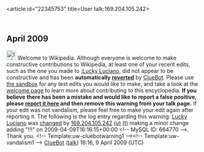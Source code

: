 <article id="22345753" title=User talk:169.204.105.242>
	<talkpage id="22345753" title="User talk:169.204.105.242">


== April 2009 ==
[[Image:Information.svg|left|25px]] Welcome to Wikipedia. Although everyone is welcome to make constructive contributions to Wikipedia, at least one of your recent edits, such as the one you made to [[:Lucky Luciano]], did not appear to be constructive and has been '''automatically [[Help:Reverting|reverted]]''' by [[User:ClueBot|ClueBot]].  Please use [[Wikipedia:Sandbox|the sandbox]] for any test edits you would like to make, and take a look at the [[Wikipedia:Introduction|welcome page]] to learn more about contributing to this encyclopedia.  '''If you believe there has been a mistake and would like to report a false positive, please [[User:ClueBot/FalsePositives|report it here]] and then remove this warning from your talk page.'''  If your edit was not vandalism, please feel free to make your edit again after reporting it. The following is the log entry regarding this warning: [[Lucky Luciano]] was [http://en.wikipedia.org/w/index.php?title=Lucky+Luciano&amp;diff=282792638&amp;oldid=282181281 changed] by [[Special:Contributions/169.204.105.242|169.204.105.242]] [[User:169.204.105.242|(u)]] [[User talk:169.204.105.242|(t)]] making a minor change adding &quot;!!!&quot; on 2009-04-09T16:16:15+00:00 &lt;!-- MySQL ID: 664770 --&gt;. Thank you. &lt;!-- Template:uw-cluebotwarning1 --&gt;&lt;!-- Template:uw-vandalism1 --&gt; [[User:ClueBot|ClueBot]] ([[User talk:ClueBot|talk]]) 16:16, 9 April 2009 (UTC)
	</talkpage>
</article>
